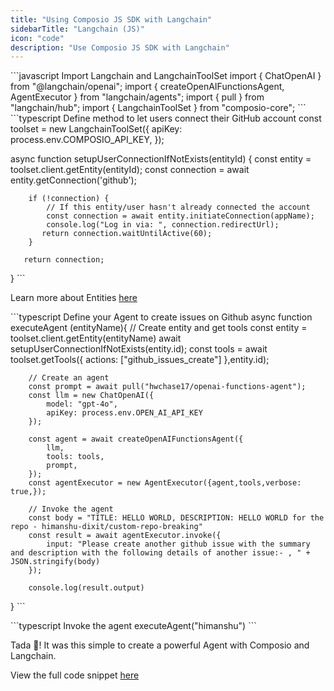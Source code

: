 ```yaml
---
title: "Using Composio JS SDK with Langchain"
sidebarTitle: "Langchain (JS)"
icon: "code"
description: "Use Composio JS SDK with Langchain"
---
```



<Steps>
<Step title="Import Dependencies">
 <CodeGroup>
      ```javascript Import Langchain and LangchainToolSet
import { ChatOpenAI } from "@langchain/openai";
import { createOpenAIFunctionsAgent, AgentExecutor } from "langchain/agents";
import { pull } from "langchain/hub";
import { LangchainToolSet } from "composio-core";
      ```
    </CodeGroup>
</Step>
<Step title="Define method to let users connect their GitHub account">

 <CodeGroup>
      ```typescript  Define method to let users connect their GitHub account
const toolset = new LangchainToolSet({ apiKey: process.env.COMPOSIO_API_KEY, });

async function setupUserConnectionIfNotExists(entityId) {
        const entity = toolset.client.getEntity(entityId);
        const connection = await entity.getConnection('github');

        if (!connection) {
            // If this entity/user hasn't already connected the account
            const connection = await entity.initiateConnection(appName);
            console.log("Log in via: ", connection.redirectUrl);
           return connection.waitUntilActive(60);
        }

       return connection;
}
      ```
    </CodeGroup>

Learn more about Entities [here](introduction/foundations/components/entity/entity-guide)
</Step>

<Step title="Setup Agent with Langchain">

<CodeGroup>
      ```typescript Define your Agent to create issues on Github
async function executeAgent (entityName){
        // Create entity and get tools
        const entity = toolset.client.getEntity(entityName)
        await setupUserConnectionIfNotExists(entity.id);
        const tools = await toolset.getTools({ actions: ["github_issues_create"] },entity.id);

        // Create an agent
        const prompt = await pull("hwchase17/openai-functions-agent");
        const llm = new ChatOpenAI({
            model: "gpt-4o",
            apiKey: process.env.OPEN_AI_API_KEY
        });
  
        const agent = await createOpenAIFunctionsAgent({
            llm,
            tools: tools,
            prompt,
        });
        const agentExecutor = new AgentExecutor({agent,tools,verbose: true,});

        // Invoke the agent
        const body = "TITLE: HELLO WORLD, DESCRIPTION: HELLO WORLD for the repo - himanshu-dixit/custom-repo-breaking"
        const result = await agentExecutor.invoke({
            input: "Please create another github issue with the summary and description with the following details of another issue:- , " + JSON.stringify(body)
        });

        console.log(result.output)
}
      ```
    </CodeGroup>


</Step>

<Step title="Invoke your Agent">

<CodeGroup>
      ```typescript  Invoke the agent
      executeAgent("himanshu")
      ```
    </CodeGroup>

Tada 🎉! It was this simple to create a powerful Agent with Composio and Langchain.
</Step>

<Step title="Complete code snippet">

View the full code snippet [here](https://github.com/composiohq/composio/tree/master/js/examples/langchain/sample.mjs)
</Step>
</Steps>


